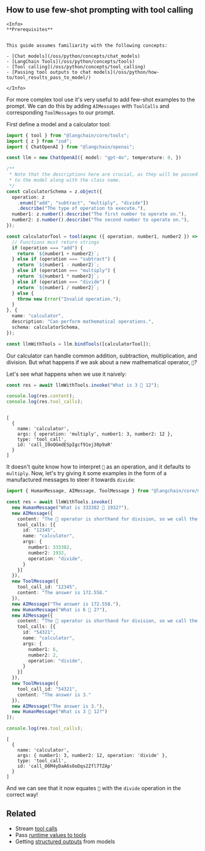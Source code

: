 ## How to use few-shot prompting with tool calling

```{=mdx}
<Info>
**Prerequisites**


This guide assumes familiarity with the following concepts:

- [Chat models](/oss/python/concepts/chat_models)
- [LangChain Tools](/oss/python/concepts/tools)
- [Tool calling](/oss/python/concepts/tool_calling)
- [Passing tool outputs to chat models](/oss/python/how-to/tool_results_pass_to_model/)

</Info>
```
For more complex tool use it's very useful to add few-shot examples to the prompt. We can do this by adding `AIMessages` with `ToolCalls` and corresponding `ToolMessages` to our prompt.

First define a model and a calculator tool:


```typescript
import { tool } from "@langchain/core/tools";
import { z } from "zod";
import { ChatOpenAI } from "@langchain/openai";

const llm = new ChatOpenAI({ model: "gpt-4o", temperature: 0, })

/**
 * Note that the descriptions here are crucial, as they will be passed along
 * to the model along with the class name.
 */
const calculatorSchema = z.object({
  operation: z
    .enum(["add", "subtract", "multiply", "divide"])
    .describe("The type of operation to execute."),
  number1: z.number().describe("The first number to operate on."),
  number2: z.number().describe("The second number to operate on."),
});

const calculatorTool = tool(async ({ operation, number1, number2 }) => {
  // Functions must return strings
  if (operation === "add") {
    return `${number1 + number2}`;
  } else if (operation === "subtract") {
    return `${number1 - number2}`;
  } else if (operation === "multiply") {
    return `${number1 * number2}`;
  } else if (operation === "divide") {
    return `${number1 / number2}`;
  } else {
    throw new Error("Invalid operation.");
  }
}, {
  name: "calculator",
  description: "Can perform mathematical operations.",
  schema: calculatorSchema,
});

const llmWithTools = llm.bindTools([calculatorTool]);
```
Our calculator can handle common addition, subtraction, multiplication, and division. But what happens if we ask about a new mathematical operator, `🦜`?

Let's see what happens when we use it naively:


```typescript
const res = await llmWithTools.invoke("What is 3 🦜 12");

console.log(res.content);
console.log(res.tool_calls);
```
```output

[
  {
    name: 'calculator',
    args: { operation: 'multiply', number1: 3, number2: 12 },
    type: 'tool_call',
    id: 'call_I0oQGmdESpIgcf91ej30p9aR'
  }
]
```
It doesn't quite know how to interpret `🦜` as an operation, and it defaults to `multiply`. Now, let's try giving it some examples in the form of a manufactured messages to steer it towards `divide`:


```typescript
import { HumanMessage, AIMessage, ToolMessage } from "@langchain/core/messages";

const res = await llmWithTools.invoke([
  new HumanMessage("What is 333382 🦜 1932?"),
  new AIMessage({
    content: "The 🦜 operator is shorthand for division, so we call the divide tool.",
    tool_calls: [{
      id: "12345",
      name: "calculator",
      args: {
        number1: 333382,
        number2: 1932,
        operation: "divide",
      }
    }]
  }),
  new ToolMessage({
    tool_call_id: "12345",
    content: "The answer is 172.558."
  }),
  new AIMessage("The answer is 172.558."),
  new HumanMessage("What is 6 🦜 2?"),
  new AIMessage({
    content: "The 🦜 operator is shorthand for division, so we call the divide tool.",
    tool_calls: [{
      id: "54321",
      name: "calculator",
      args: {
        number1: 6,
        number2: 2,
        operation: "divide",
      }
    }]
  }),
  new ToolMessage({
    tool_call_id: "54321",
    content: "The answer is 3."
  }),
  new AIMessage("The answer is 3."),
  new HumanMessage("What is 3 🦜 12?")
]);

console.log(res.tool_calls);
```
```output
[
  {
    name: 'calculator',
    args: { number1: 3, number2: 12, operation: 'divide' },
    type: 'tool_call',
    id: 'call_O6M4yDaA6s8oDqs2Zfl7TZAp'
  }
]
```
And we can see that it now equates `🦜` with the `divide` operation in the correct way!

## Related

- Stream [tool calls](/oss/python/how-to/tool_streaming/)
- Pass [runtime values to tools](/oss/python/how-to/tool_runtime)
- Getting [structured outputs](/oss/python/how-to/structured_output/) from models
